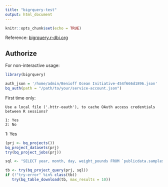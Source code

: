 ```yaml
---
title: "bigrquery-test"
output: html_document
---
```


```r
knitr::opts_chunk$set(echo = TRUE)
```

Reference: [bigrquery.r-dbi.org](https://bigrquery.r-dbi.org)

## Authorize

For non-interactive usage:

```r
library(bigrquery)

auth_json = '/home/admin/Benioff Ocean Initiative-454f666d1896.json'
bq_auth(path = "/path/to/your/service-account.json")
```

First time only:

```
Use a local file ('.httr-oauth'), to cache OAuth access credentials between R sessions?

1: Yes
2: No
```

1: Yes

```r
(prj <- bq_projects())
bq_project_datasets(prj)
try(bq_project_jobs(prj))
```

```r
sql <- "SELECT year, month, day, weight_pounds FROM `publicdata.samples.natality`"

tb <- try(bq_project_query(prj, sql))
if (!"try-error" %in% class(tb))
   try(bq_table_download(tb, max_results = 10))
```


